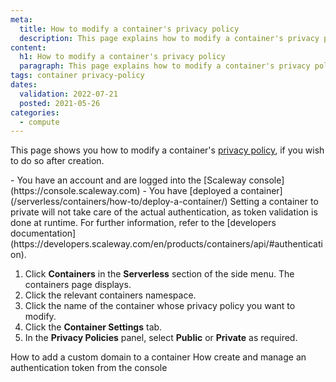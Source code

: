 ```yaml
---
meta:
  title: How to modify a container's privacy policy
  description: This page explains how to modify a container's privacy policy
content:
  h1: How to modify a container's privacy policy
  paragraph: This page explains how to modify a container's privacy policy
tags: container privacy-policy 
dates:
  validation: 2022-07-21
  posted: 2021-05-26
categories:
  - compute
---
```


This page shows you how to modify a container's [privacy policy](/serverless/containers/concepts#privacy-policy), if you wish to do so after creation.

<Macro id="iam-requirements" />

<Message type="requirement">
  - You have an account and are logged into the [Scaleway console](https://console.scaleway.com)
  - You have [deployed a container](/serverless/containers/how-to/deploy-a-container/)
</Message>

<Message type="note">
  Setting a container to private will not take care of the actual authentication, as token validation is done at runtime. For further information, refer to the [developers documentation](https://developers.scaleway.com/en/products/containers/api/#authentication).
</Message>

1. Click **Containers** in the **Serverless** section of the side menu. The containers page displays.
2. Click the relevant containers namespace. 
3. Click the name of the container whose privacy policy you want to modify.
4. Click the **Container Settings** tab.
5. In the **Privacy Policies** panel, select **Public** or **Private** as required.

<Navigation>
  <PreviousButton to="/serverless/containers/how-to/add-a-custom-domain-to-a-container/">How to add a custom domain to a container</PreviousButton>
  <NextButton to="/serverless/containers/how-to/create-auth-token-from-console/">How create and manage an authentication token from the console</NextButton>
</Navigation>
